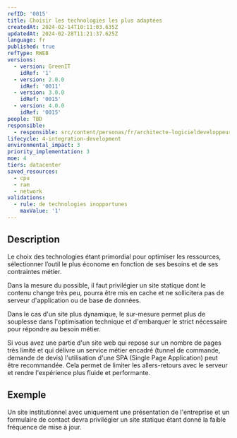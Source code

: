 ```yaml
---
refID: '0015'
title: Choisir les technologies les plus adaptées
createdAt: 2024-02-14T10:11:03.635Z
updatedAt: 2024-02-28T11:21:37.625Z
language: fr
published: true
refType: RWEB
versions:
  - version: GreenIT
    idRef: '1'
  - version: 2.0.0
    idRef: '0011'
  - version: 3.0.0
    idRef: '0015'
  - version: 4.0.0
    idRef: '0015'
people: TBD
responsible:
  - responsible: src/content/personas/fr/architecte-logicieldeveloppeur.mdx
lifecycle: 4-integration-development
environmental_impact: 3
priority_implementation: 3
moe: 4
tiers: datacenter
saved_resources:
  - cpu
  - ram
  - network
validations:
  - rule: de technologies inopportunes
    maxValue: '1'
---
```


## Description

Le choix des technologies étant primordial pour optimiser les ressources, sélectionner l’outil le plus économe en fonction de ses besoins
et de ses contraintes métier.

Dans la mesure du possible, il faut privilégier un site statique dont le contenu change très peu, pourra être mis en cache et ne sollicitera pas de serveur d'application ou de base de données.

Dans le cas d'un site plus dynamique, le sur-mesure permet plus de souplesse dans l'optimisation technique et d'embarquer le strict nécessaire pour répondre au besoin métier.

Si vous avez une partie d'un site web qui repose sur un nombre de pages très limité et qui délivre un service métier encadré (tunnel de commande, demande de devis) l'utilisation d'une SPA (Single Page Application) peut être recommandée. Cela permet de limiter les allers-retours avec le serveur et rendre l'expérience plus fluide et performante.

## Exemple

Un site institutionnel avec uniquement une présentation de l'entreprise et un formulaire de contact devra privilégier un site statique étant donné la faible fréquence de mise à jour.

